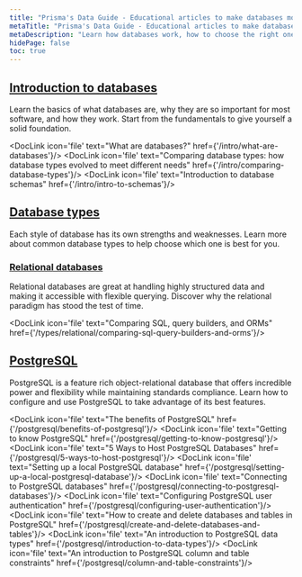 ```yaml
---
title: "Prisma's Data Guide - Educational articles to make databases more approachable"
metaTitle: "Prisma's Data Guide - Educational articles to make databases more approachable"
metaDescription: "Learn how databases work, how to choose the right one, and how to use databases with your applications to their full potential."
hidePage: false
toc: true
---
```


## [Introduction to databases](/intro)

Learn the basics of what databases are, why they are so important for most software, and how they work.  Start from the fundamentals to give yourself a solid foundation.

<DocLink icon='file' text="What are databases?" href={'/intro/what-are-databases'}/>
<DocLink icon='file' text="Comparing database types: how database types evolved to meet different needs" href={'/intro/comparing-database-types'}/>
<DocLink icon='file' text="Introduction to database schemas" href={'/intro/intro-to-schemas'}/>

## [Database types](/types)

Each style of database has its own strengths and weaknesses.  Learn more about common database types to help choose which one is best for you.

### [Relational databases](/types/relational)

Relational databases are great at handling highly structured data and making it accessible with flexible querying.  Discover why the relational paradigm has stood the test of time.

<DocLink icon='file' text="Comparing SQL, query builders, and ORMs" href={'/types/relational/comparing-sql-query-builders-and-orms'}/>

## [PostgreSQL](/postgresql)

PostgreSQL is a feature rich object-relational database that offers incredible power and flexibility while maintaining standards compliance.  Learn how to configure and use PostgreSQL to take advantage of its best features.

<DocLink icon='file' text="The benefits of PostgreSQL" href={'/postgresql/benefits-of-postgresql'}/>
<DocLink icon='file' text="Getting to know PostgreSQL" href={'/postgresql/getting-to-know-postgresql'}/>
<DocLink icon='file' text="5 Ways to Host PostgreSQL Databases" href={'/postgresql/5-ways-to-host-postgresql'}/>
<DocLink icon='file' text="Setting up a local PostgreSQL database" href={'/postgresql/setting-up-a-local-postgresql-database'}/>
<DocLink icon='file' text="Connecting to PostgreSQL databases" href={'/postgresql/connecting-to-postgresql-databases'}/>
<DocLink icon='file' text="Configuring PostgreSQL user authentication" href={'/postgresql/configuring-user-authentication'}/>
<DocLink icon='file' text="How to create and delete databases and tables in PostgreSQL" href={'/postgresql/create-and-delete-databases-and-tables'}/>
<DocLink icon='file' text="An introduction to PostgreSQL data types" href={'/postgresql/introduction-to-data-types'}/>
<DocLink icon='file' text="An introduction to PostgreSQL column and table constraints" href={'/postgresql/column-and-table-constraints'}/>
